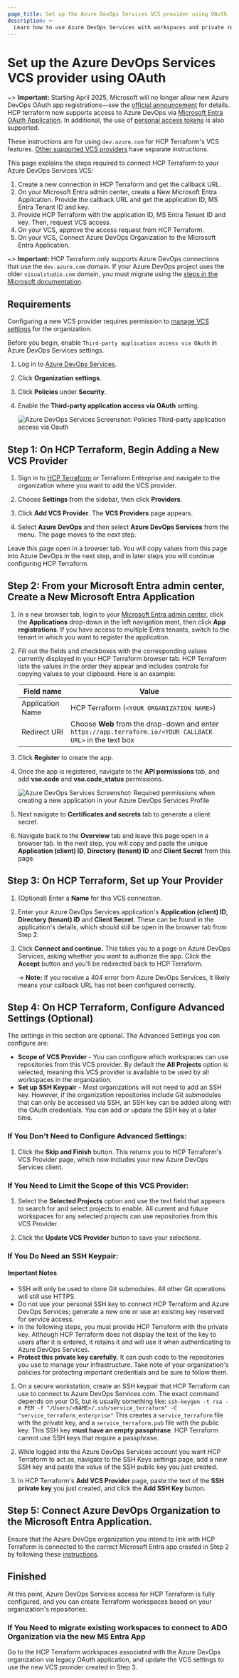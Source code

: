 ```yaml
---
page_title: Set up the Azure DevOps Services VCS provider using OAuth
description: >-
  Learn how to use Azure DevOps Services with workspaces and private registry modules in HCP Terraform using OAuth.
---
```


# Set up the Azure DevOps Services VCS provider using OAuth

~> **Important:** Starting April 2025, Microsoft will no longer allow new Azure DevOps OAuth app registrations—see the [official announcement](https://devblogs.microsoft.com/devops/no-new-azure-devops-oauth-apps-beginning-february-2025/) for details. HCP terraform now supports access to Azure DevOps via [Microsoft Entra OAuth Application](https://www.microsoft.com/en-us/security/business/identity-access/microsoft-entra-id). In additional, the use of [personal access tokens](/terraform/cloud-docs/vcs/azure-devops-services-pat) is also supported.

These instructions are for using `dev.azure.com` for HCP Terraform's VCS features. [Other supported VCS providers](/terraform/cloud-docs/vcs) have separate instructions.

This page explains the steps required to connect HCP Terraform to your Azure DevOps Services VCS:

1. Create a new connection in HCP Terraform and get the callback URL.
1. On your Microsoft Entra admin center, create a New Microsoft Entra Application. Provide the callback URL and get the application ID, MS Entra Tenant ID and key.
1. Provide HCP Terraform with the application ID, MS Entra Tenant ID and key. Then, request VCS access.
1. On your VCS, approve the access request from HCP Terraform.
1. On your VCS, Connect Azure DevOps Organization to the Microsoft Entra Application.

~> **Important:** HCP Terraform only supports Azure DevOps connections that use the `dev.azure.com` domain. If your Azure DevOps project uses the older `visualstudio.com` domain, you must migrate using the [steps in the Microsoft documentation](https://docs.microsoft.com/en-us/azure/devops/release-notes/2018/sep-10-azure-devops-launch#switch-existing-organizations-to-use-the-new-domain-name-url).

## Requirements

Configuring a new VCS provider requires permission to [manage VCS settings](/terraform/cloud-docs/users-teams-organizations/permissions#manage-vcs-settings) for the organization.

[permissions-citation]: #intentionally-unused---keep-for-maintainers

Before you begin, enable `Third-party application access via OAuth` in Azure DevOps Services settings.

1. Log in to [Azure DevOps Services](https://dev.azure.com/).
1. Click **Organization settings**.
1. Click **Policies** under **Security**.
1. Enable the **Third-party application access via OAuth** setting.

   ![Azure DevOps Services Screenshot: Policies Third-party application access via Oauth](/img/docs/azure-devops-services-oauth-policies.png)

## Step 1: On HCP Terraform, Begin Adding a New VCS Provider


1. Sign in to [HCP Terraform](https://app.terraform.io/) or Terraform Enterprise and navigate to the organization where you want to add the VCS provider.

1. Choose **Settings** from the sidebar, then click **Providers**.

1. Click **Add VCS Provider**. The **VCS Providers** page appears.

1. Select **Azure DevOps** and then select **Azure DevOps Services** from the menu. The page moves to the next step.

Leave this page open in a browser tab. You will copy values from this page into Azure DevOps in the next step, and in later steps you will continue configuring HCP Terraform.

## Step 2: From your Microsoft Entra admin center, Create a New Microsoft Entra Application

1. In a new browser tab, login to your [Microsoft Entra admin center](https://entra.microsoft.com), click the **Applications** drop-down in the left navigation ment, then click **App registrations**. If you have access to multiple Entra tenants, switch to the tenant in which you want to register the application.


1. Fill out the fields and checkboxes with the corresponding values currently displayed in your HCP Terraform browser tab. HCP Terraform lists the values in the order they appear and includes controls for copying values to your clipboard. Here is an example:

   | Field name                 | Value                                                                         |
   | -------------------------- | ----------------------------------------------------------------------------- |
   | Application Name           | HCP Terraform (`<YOUR ORGANIZATION NAME>`)                                    |
   | Redirect URI               |  Choose **Web** from the drop-down and enter `https://app.terraform.io/<YOUR CALLBACK URL>` in the text box      |

1. Click **Register** to create the app.
1. Once the app is registered, navigate to the **API permissions** tab, and add **vso.code** and **vso.code_status** permissions.

   ![Azure DevOps Services Screenshot: Required permissions when creating a new application in your Azure DevOps Services Profile](/img/docs/azure-devops-services-entra-application-permissions.png)

1. Next navigate to **Certificates and secrets** tab to generate a client secret.
1. Navigate back to the **Overview** tab and leave this page open in a browser tab. In the next step, you will copy and paste the unique **Application (client) ID**, **Directory (tenant) ID** and **Client Secret** from this page.

## Step 3: On HCP Terraform, Set up Your Provider

1. (Optional) Enter a **Name** for this VCS connection.

1. Enter your Azure DevOps Services application's **Application (client) ID**, **Directory (tenant) ID** and **Client Secret**. These can be found in the application's details, which should still be open in the browser tab from Step 2.

1. Click **Connect and continue.** This takes you to a page on Azure DevOps Services, asking whether you want to authorize the app. Click the **Accept** button and you'll be redirected back to HCP Terraform.

   -> **Note:** If you receive a 404 error from Azure DevOps Services, it likely means your callback URL has not been configured correctly.

## Step 4: On HCP Terraform, Configure Advanced Settings (Optional)

The settings in this section are optional. The Advanced Settings you can configure are:
- **Scope of VCS Provider** - You can configure which workspaces can use repositories from this VCS provider. By default the **All Projects** option is selected, meaning this VCS provider is available to be used by all workspaces in the organization.
- **Set up SSH Keypair** - Most organizations will not need to add an SSH key. However, if the organization repositories include Git submodules that can only be accessed via SSH, an SSH key can be added along with the OAuth credentials. You can add or update the SSH key at a later time.

### If You Don't Need to Configure Advanced Settings:

1. Click the **Skip and Finish** button. This returns you to HCP Terraform's VCS Provider page, which now includes your new Azure DevOps Services client.

### If You Need to Limit the Scope of this VCS Provider:

1. Select the **Selected Projects** option and use the text field that appears to search for and select projects to enable. All current and future workspaces for any selected projects can use repositories from this VCS Provider.

1. Click the **Update VCS Provider** button to save your selections.

### If You Do Need an SSH Keypair:

#### Important Notes

- SSH will only be used to clone Git submodules. All other Git operations will still use HTTPS.
- Do not use your personal SSH key to connect HCP Terraform and Azure DevOps Services; generate a new one or use an existing key reserved for service access.
- In the following steps, you must provide HCP Terraform with the private key. Although HCP Terraform does not display the text of the key to users after it is entered, it retains it and will use it when authenticating to Azure DevOps Services.
- **Protect this private key carefully.** It can push code to the repositories you use to manage your infrastructure. Take note of your organization's policies for protecting important credentials and be sure to follow them.

1. On a secure workstation, create an SSH keypair that HCP Terraform can use to connect to Azure DevOps Services.com. The exact command depends on your OS, but is usually something like:
   `ssh-keygen -t rsa -m PEM -f "/Users/<NAME>/.ssh/service_terraform" -C "service_terraform_enterprise"`
   This creates a `service_terraform` file with the private key, and a `service_terraform.pub` file with the public key. This SSH key **must have an empty passphrase**. HCP Terraform cannot use SSH keys that require a passphrase.

1. While logged into the Azure DevOps Services account you want HCP Terraform to act as, navigate to the SSH Keys settings page, add a new SSH key and paste the value of the SSH public key you just created.

1. In HCP Terraform's **Add VCS Provider** page, paste the text of the **SSH private key** you just created, and click the **Add SSH Key** button.

## Step 5: Connect Azure DevOps Organization to the Microsoft Entra Application.

Ensure that the Azure DevOps organization you intend to link with HCP Terraform is connected to the correct Microsoft Entra app created in Step 2 by following these [instructions](https://learn.microsoft.com/en-us/azure/devops/organizations/accounts/connect-organization-to-azure-ad?view=azure-devops).

## Finished

At this point, Azure DevOps Services access for HCP Terraform is fully configured, and you can create Terraform workspaces based on your organization's repositories.

### If You Need to migrate existing workspaces to connect to ADO Organization via the new MS Entra App

Go to the HCP Terraform workspaces associated with the Azure DevOps organization via legacy OAuth application, and update the VCS settings to use the new VCS provider created in Step 3.
